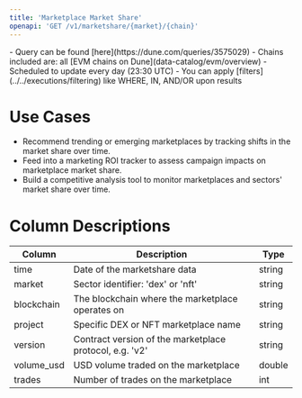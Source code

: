 ```yaml
---
title: 'Marketplace Market Share'
openapi: 'GET /v1/marketshare/{market}/{chain}'
---
```


<Note>
- Query can be found [here](https://dune.com/queries/3575029)
- Chains included are: all [EVM chains on Dune](data-catalog/evm/overview)
- Scheduled to update every day (23:30 UTC)
- You can apply [filters](../../executions/filtering) like WHERE, IN, AND/OR upon results
</Note>

# Use Cases 

- Recommend trending or emerging marketplaces by tracking shifts in the market share over time.
- Feed into a marketing ROI tracker to assess campaign impacts on marketplace market share.
- Build a competitive analysis tool to monitor marketplaces and sectors' market share over time.


# Column Descriptions

| Column     | Description                                              | Type     |
|------------|----------------------------------------------------------|----------|
| time       | Date of the marketshare data                | string |
| market     | Sector identifier: 'dex' or 'nft' | string  |
| blockchain | The blockchain where the marketplace operates on       | string  |
| project    | Specific DEX or NFT marketplace name    | string  |
| version    | Contract version of the marketplace protocol, e.g. 'v2'    | string  |
| volume_usd | USD volume traded on the marketplace | double   |
| trades     | Number of trades on the marketplace | int   |
